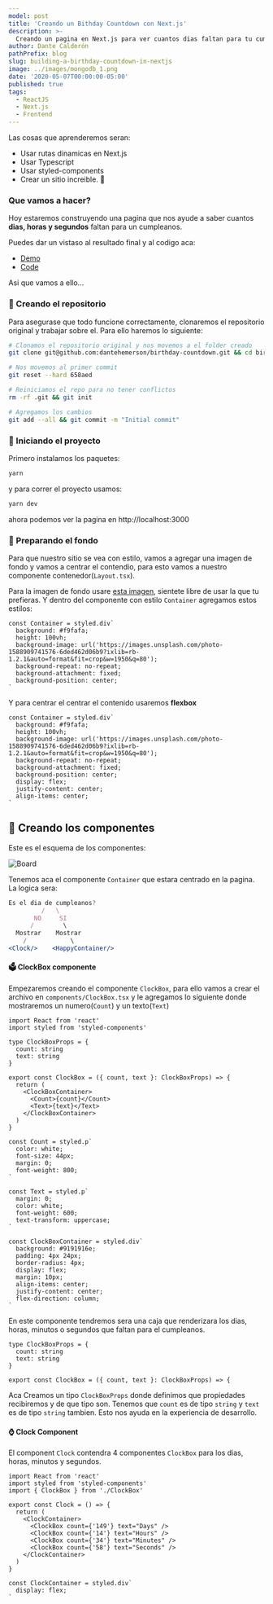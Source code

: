 ```yaml
---
model: post
title: 'Creando un Bithday Countdown con Next.js'
description: >-
  Creando un pagina en Next.js para ver cuantos dias faltan para tu cumpleanios
author: Dante Calderón
pathPrefix: blog
slug: building-a-birthday-countdown-in-nextjs
image: ../images/mongodb_1.png
date: '2020-05-07T00:00:00-05:00'
published: true
tags:
  - ReactJS
  - Next.js
  - Frontend
---
```


Las cosas que aprenderemos seran:

- Usar rutas dinamicas en Next.js
- Usar Typescript
- Usar styled-components
- Crear un sitio increible. 🚀

### Que vamos a hacer?

Hoy estaremos construyendo una pagina que nos ayude a saber cuantos **dias, horas y segundos**
faltan para un cumpleanos.

Puedes dar un vistaso al resultado final y al codigo aca:

- [Demo](https://birthday-countdown.now.sh)
- [Code](https://github.com/dantehemerson/birthday-countdown)

Asi que vamos a ello...

### 💫 Creando el repositorio

Para asegurase que todo funcione correctamente, clonaremos el repositorio original y trabajar sobre el.
Para ello haremos lo siguiente:

```bash
# Clonamos el repositorio original y nos movemos a el folder creado
git clone git@github.com:dantehemerson/birthday-countdown.git && cd birthday-countdown

# Nos movemos al primer commit
git reset --hard 658aed

# Reiniciamos el repo para no tener conflictos
rm -rf .git && git init

# Agregamos los cambios
git add --all && git commit -m "Initial commit"

```

### 🚀 Iniciando el proyecto

Primero instalamos los paquetes:

```bash
yarn
```

y para correr el proyecto usamos:

```bash
yarn dev
```

ahora podemos ver la pagina en http://localhost:3000

### 🎨 Preparando el fondo

Para que nuestro sitio se vea con estilo, vamos a agregar una imagen de fondo y vamos a centrar el contendio,
para esto vamos a nuestro componente contenedor(`Layout.tsx`).

Para la imagen de fondo usare [esta imagen](https://images.unsplash.com/photo-1588909741576-6ded462d06b9?ixlib=rb-1.2.1&auto=format&fit=crop&w=1950&q=80),
sientete libre de usar la que tu prefieras.
Y dentro del componente con estilo `Container` agregamos estos estilos:

```typescript{4-7}:title=components/Layout.tsx
const Container = styled.div`
  background: #f9fafa;
  height: 100vh;
  background-image: url('https://images.unsplash.com/photo-1588909741576-6ded462d06b9?ixlib=rb-1.2.1&auto=format&fit=crop&w=1950&q=80');
  background-repeat: no-repeat;
  background-attachment: fixed;
  background-position: center;
`
```

Y para centrar el centrar el contenido usaremos **flexbox**

```typescript{8-10}:title=components/Layout.tsx
const Container = styled.div`
  background: #f9fafa;
  height: 100vh;
  background-image: url('https://images.unsplash.com/photo-1588909741576-6ded462d06b9?ixlib=rb-1.2.1&auto=format&fit=crop&w=1950&q=80');
  background-repeat: no-repeat;
  background-attachment: fixed;
  background-position: center;
  display: flex;
  justify-content: center;
  align-items: center;
`
```

## 👷 Creando los componentes

Este es el esquema de los componentes:

![Board](../images/birthday_count_board.jpg)

Tenemos aca el componente `Container` que estara centrado en la pagina.
La logica sera:

```jsx
Es el dia de cumpleanos?
         /   \
       NO     SI
      /        \
  Mostrar    Mostrar
    /            \
<Clock/>    <HappyContainer/>
```

#### 🗳 ClockBox componente

Empezaremos creando el componente `ClockBox`, para ello vamos a crear el archivo en `components/ClockBox.tsx` y le agregamos lo siguiente
donde mostraremos un numero(`Count`) y un texto(`Text`)

```tsx:title=components/ClockBox.tsx
import React from 'react'
import styled from 'styled-components'

type ClockBoxProps = {
  count: string
  text: string
}

export const ClockBox = ({ count, text }: ClockBoxProps) => {
  return (
    <ClockBoxContainer>
      <Count>{count}</Count>
      <Text>{text}</Text>
    </ClockBoxContainer>
  )
}

const Count = styled.p`
  color: white;
  font-size: 44px;
  margin: 0;
  font-weight: 800;
`

const Text = styled.p`
  margin: 0;
  color: white;
  font-weight: 600;
  text-transform: uppercase;
`

const ClockBoxContainer = styled.div`
  background: #9191916e;
  padding: 4px 24px;
  border-radius: 4px;
  display: flex;
  margin: 10px;
  align-items: center;
  justify-content: center;
  flex-direction: column;
`
```

En este componente tendremos sera una caja que renderizara los dias, horas, minutos o segundos que faltan para el cumpleanos.

```tsx
type ClockBoxProps = {
  count: string
  text: string
}

export const ClockBox = ({ count, text }: ClockBoxProps) => {
```

Aca Creamos un tipo `ClockBoxProps` donde definimos que propiedades recibiremos y de que tipo son. Tenemos que `count` es de tipo `string`
y `text` es de tipo `string` tambien. Esto nos ayuda en la experiencia de desarrollo.

#### ⌚ Clock Component

El component `Clock` contendra 4 componentes `ClockBox` para los dias, horas, minutos y segundos.

```tsx:title=components/Clock.tsx
import React from 'react'
import styled from 'styled-components'
import { ClockBox } from './ClockBox'

export const Clock = () => {
  return (
    <ClockContainer>
      <ClockBox count={'149'} text="Days" />
      <ClockBox count={'14'} text="Hours" />
      <ClockBox count={'34'} text="Minutes" />
      <ClockBox count={'58'} text="Seconds" />
    </ClockContainer>
  )
}

const ClockContainer = styled.div`
  display: flex;
`
```
